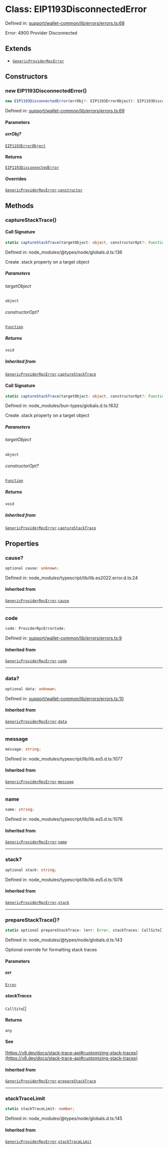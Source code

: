 # Class: EIP1193DisconnectedError

Defined in: [support/wallet-common/lib/errors/errors.ts:68](https://github.com/HappyChainDevs/happychain/blob/99d9c499d60929c60f5b0529191c07ec6adb3faa/support/wallet-common/lib/errors/errors.ts#L68)

Error: 4900 Provider Disconnected

## Extends

* [`GenericProviderRpcError`](/sdk/react/api/classes/GenericProviderRpcError)

## Constructors

### new EIP1193DisconnectedError()

```ts
new EIP1193DisconnectedError(errObj?: EIP1193ErrorObject): EIP1193DisconnectedError
```

Defined in: [support/wallet-common/lib/errors/errors.ts:69](https://github.com/HappyChainDevs/happychain/blob/99d9c499d60929c60f5b0529191c07ec6adb3faa/support/wallet-common/lib/errors/errors.ts#L69)

#### Parameters

##### errObj?

[`EIP1193ErrorObject`](/sdk/react/api/type-aliases/EIP1193ErrorObject)

#### Returns

[`EIP1193DisconnectedError`](/sdk/react/api/classes/EIP1193DisconnectedError)

#### Overrides

[`GenericProviderRpcError`](/sdk/react/api/classes/GenericProviderRpcError).[`constructor`](/sdk/react/api/classes/GenericProviderRpcError.mdx#constructors)

## Methods

### captureStackTrace()

#### Call Signature

```ts
static captureStackTrace(targetObject: object, constructorOpt?: Function): void
```

Defined in: node\_modules/@types/node/globals.d.ts:136

Create .stack property on a target object

##### Parameters

###### targetObject

`object`

###### constructorOpt?

[`Function`](https://developer.mozilla.org/docs/Web/JavaScript/Reference/Global_Objects/Function)

##### Returns

`void`

##### Inherited from

[`GenericProviderRpcError`](/sdk/react/api/classes/GenericProviderRpcError).[`captureStackTrace`](/sdk/react/api/classes/GenericProviderRpcError.mdx#capturestacktrace)

#### Call Signature

```ts
static captureStackTrace(targetObject: object, constructorOpt?: Function): void
```

Defined in: node\_modules/bun-types/globals.d.ts:1632

Create .stack property on a target object

##### Parameters

###### targetObject

`object`

###### constructorOpt?

[`Function`](https://developer.mozilla.org/docs/Web/JavaScript/Reference/Global_Objects/Function)

##### Returns

`void`

##### Inherited from

[`GenericProviderRpcError`](/sdk/react/api/classes/GenericProviderRpcError).[`captureStackTrace`](/sdk/react/api/classes/GenericProviderRpcError.mdx#capturestacktrace)

## Properties

### cause?

```ts
optional cause: unknown;
```

Defined in: node\_modules/typescript/lib/lib.es2022.error.d.ts:24

#### Inherited from

[`GenericProviderRpcError`](/sdk/react/api/classes/GenericProviderRpcError).[`cause`](/sdk/react/api/classes/GenericProviderRpcError.mdx#cause)

***

### code

```ts
code: ProviderRpcErrorCode;
```

Defined in: [support/wallet-common/lib/errors/errors.ts:9](https://github.com/HappyChainDevs/happychain/blob/99d9c499d60929c60f5b0529191c07ec6adb3faa/support/wallet-common/lib/errors/errors.ts#L9)

#### Inherited from

[`GenericProviderRpcError`](/sdk/react/api/classes/GenericProviderRpcError).[`code`](/sdk/react/api/classes/GenericProviderRpcError.mdx#code)

***

### data?

```ts
optional data: unknown;
```

Defined in: [support/wallet-common/lib/errors/errors.ts:10](https://github.com/HappyChainDevs/happychain/blob/99d9c499d60929c60f5b0529191c07ec6adb3faa/support/wallet-common/lib/errors/errors.ts#L10)

#### Inherited from

[`GenericProviderRpcError`](/sdk/react/api/classes/GenericProviderRpcError).[`data`](/sdk/react/api/classes/GenericProviderRpcError.mdx#data)

***

### message

```ts
message: string;
```

Defined in: node\_modules/typescript/lib/lib.es5.d.ts:1077

#### Inherited from

[`GenericProviderRpcError`](/sdk/react/api/classes/GenericProviderRpcError).[`message`](/sdk/react/api/classes/GenericProviderRpcError.mdx#message)

***

### name

```ts
name: string;
```

Defined in: node\_modules/typescript/lib/lib.es5.d.ts:1076

#### Inherited from

[`GenericProviderRpcError`](/sdk/react/api/classes/GenericProviderRpcError).[`name`](/sdk/react/api/classes/GenericProviderRpcError.mdx#name)

***

### stack?

```ts
optional stack: string;
```

Defined in: node\_modules/typescript/lib/lib.es5.d.ts:1078

#### Inherited from

[`GenericProviderRpcError`](/sdk/react/api/classes/GenericProviderRpcError).[`stack`](/sdk/react/api/classes/GenericProviderRpcError.mdx#stack)

***

### prepareStackTrace()?

```ts
static optional prepareStackTrace: (err: Error, stackTraces: CallSite[]) => any;
```

Defined in: node\_modules/@types/node/globals.d.ts:143

Optional override for formatting stack traces

#### Parameters

##### err

[`Error`](https://developer.mozilla.org/docs/Web/JavaScript/Reference/Global_Objects/Error)

##### stackTraces

`CallSite`\[]

#### Returns

`any`

#### See

[https://v8.dev/docs/stack-trace-api#customizing-stack-traces](https://v8.dev/docs/stack-trace-api#customizing-stack-traces)

#### Inherited from

[`GenericProviderRpcError`](/sdk/react/api/classes/GenericProviderRpcError).[`prepareStackTrace`](/sdk/react/api/classes/GenericProviderRpcError.mdx#preparestacktrace)

***

### stackTraceLimit

```ts
static stackTraceLimit: number;
```

Defined in: node\_modules/@types/node/globals.d.ts:145

#### Inherited from

[`GenericProviderRpcError`](/sdk/react/api/classes/GenericProviderRpcError).[`stackTraceLimit`](/sdk/react/api/classes/GenericProviderRpcError.mdx#stacktracelimit)
